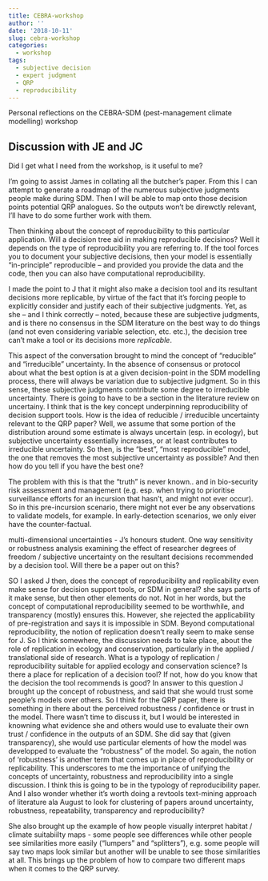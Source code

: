 ```yaml
---
title: CEBRA-workshop
author: ''
date: '2018-10-11'
slug: cebra-workshop
categories:
  - workshop
tags:
  - subjective decision
  - expert judgment
  - QRP
  - reproducibility
---
```


Personal reflections on the CEBRA-SDM (pest-management climate modelling) workshop

## Discussion with JE and JC

Did I get what I need from the workshop, is it useful to me?

I'm going to assist James in collating all the butcher's paper. From this I can attempt to generate a roadmap of the numerous subjective judgments people make during SDM. Then I will be able to map onto those decision points potential QRP analogues. So the outputs won't be direwctly relevant, I'll have to do some further work with them.

Then thinking about the concept of reproducibility to this particular application. Will a decision tree aid in making reproducible decisinos? Well it depends on the type of reproducibility you are referring to. If the tool forces you to document your subjective decisions, then your model is essentially "in-principle" reproducible -- and provided you provide the data and the code, then you can also have computational reproducibility.

I made the point to J that it might also make a decision tool and its resultant decisions more replicable, by virtue of the fact that it's forcing people to explicitly consider and justify each of their subjective judgments. Yet, as she -- and I think correctly -- noted, because these are subjective judgments, and is there no consensus in the SDM literature on the best way to do things (and not even considering variable selection, etc. etc.), the decision tree can't make a tool or its decisions more *replicable*.

This aspect of the conversation brought to mind the concept of "reducible" and "irreducible" uncertainty. In the absence of consensus or protocol about what the best option is at a given decision-point in the SDM modelling process, there will always be variation due to subjective judgment. So in this sense, these subjective judgments contribute some degree to irreducible uncertainty. There is going to have to be a section in the literature review on uncertainy. I think that is the key concept underpinning reproducibility of decision support tools.  How is the idea of reducible / irreducible uncertainty relevant to the QRP paper? Well, we assume that some portion of the distribution around some estimate is always uncertain (esp. in ecology), but subjective uncertainty essentially increases, or at least contributes to irreducible uncertainty. So then, is the "best", "most reproducible" model, the one that removes the most subjective uncertainty as possible? And then how do you tell if you have the best one?

The problem with this is that the "truth" is never known.. and in bio-security risk assessment and management (e.g. esp. when trying to prioritise surveillance efforts for an incursion that hasn't, and might not ever occur). So in this pre-incursion scenario, there might not ever be any observations to validate models, for example. In early-detection scenarios, we only eiver have the counter-factual.

multi-dimensional uncertainties - J's honours student. One way sensitivity or robustness analysis examining the effect of researcher degrees of freedom / subjective uncertainty on the resultant decisions recommended by a decision tool. Will there be a paper out on this?

SO I asked J then, does the concept of reproducibility and replicability even make sense for decision support tools, or SDM in general? she says parts of it make sense, but then other elements do not. Not in her words, but the concept of computational reproducibility seemed to be worthwhile, and transparency (mostly) ensures this. However, she rejected the applicability of pre-registration and says it is impossible in SDM. Beyond computational reproducibility, the notion of replication doesn't really seem to make sense for J. So I think somewhere, the discussion needs to take place, about the role of replication in ecology and conservation, particularly in the applied / translational side of research. What is a typology of replication / reproducibility suitable for applied ecology and conservation science? Is there a place for replication of a decision tool? If not, how do you know that the decision the tool recommends is good? In answer to this question J brought up the concept of robustness, and said that she would trust some people's models over others. So I think for the QRP paper, there is something in there about the perceived robustness / confidence or trust in the model. There wasn't time to discuss it, but I would be interested in knowning what evidence she and others would use to evaluate their own trust / confidence in the outputs of an SDM. She did say that (given transparency), she would use particular elements of how the model was developped to evaluate the "robustness" of the model. So again, the notion of 'robustness' is another term that comes up in place of reproducibility or replicability. This underscores to me the importance of unifying the concepts of uncertainty, robustness and reproducibility into a single discussion. I think this is going to be in the typology of reproducibility paper. And I also wonder whether it's worth doing a revtools text-mining approach of literature ala August to look for clustering of papers around uncertainty, robustness, repeatability, transparency and reproducibility?

She also brought up the example of how people visually interpret habitat / climate suitabiilty maps - some people see differences while other people see similarities more easily ("lumpers" and "splitters"), e.g. some people will say two maps look similar but another will be unable to see those similarities at all. This brings up the problem of how to compare two different maps when it comes to the QRP survey.

 
